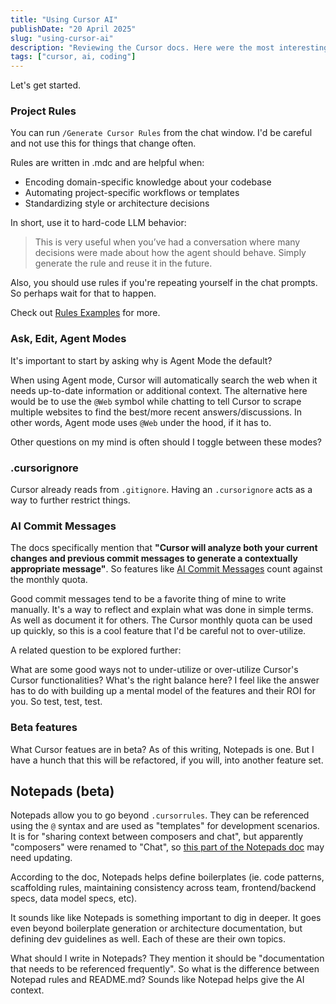 ```yaml
---
title: "Using Cursor AI"
publishDate: "20 April 2025"
slug: "using-cursor-ai"
description: "Reviewing the Cursor docs. Here were the most interesting things I discovered."
tags: ["cursor, ai, coding"]
---
```


Let's get started.

### Project Rules

You can run `/Generate Cursor Rules` from the chat window. I'd be careful and not use this for things that change often.

Rules are written in .mdc and are helpful when:

* Encoding domain-specific knowledge about your codebase
* Automating project-specific workflows or templates
* Standardizing style or architecture decisions

In short, use it to hard-code LLM behavior:

> This is very useful when you’ve had a conversation where many decisions were made about how the agent should behave. Simply generate the rule and reuse it in the future.

Also, you should use rules if you're repeating yourself in the chat prompts. So perhaps wait for that to happen.

Check out [Rules Examples](https://docs.cursor.com/context/rules#examples) for more.

### Ask, Edit, Agent Modes

It's important to start by asking why is Agent Mode the default?

When using Agent mode, Cursor will automatically search the web when it needs up-to-date information or additional context. The alternative here would be to use the `@Web` symbol while chatting to tell Cursor to scrape multiple websites to find the best/more recent answers/discussions. In other words, Agent mode uses `@Web` under the hood, if it has to.

Other questions on my mind is often should I toggle between these modes?

### .cursorignore

Cursor already reads from `.gitignore`. Having an `.cursorignore` acts as a way to further restrict things.

### AI Commit Messages

The docs specifically mention that **"Cursor will analyze both your current changes and previous commit messages to generate a contextually appropriate message"**. So features like [AI Commit Messages](https://docs.cursor.com/more/ai-commit-message) count against the monthly quota.

Good commit messages tend to be a favorite thing of mine to write manually. It's a way to reflect and explain what was done in simple terms. As well as document it for others. The Cursor monthly quota can be used up quickly, so this is a cool feature that I'd be careful not to over-utilize.

A related question to be explored further:

What are some good ways not to under-utilize or over-utilize Cursor's Cursor functionalities? What's the right balance here? I feel like the answer has to do with building up a mental model of the features and their ROI for you. So test, test, test.

### Beta features

What Cursor featues are in beta? As of this writing, Notepads is one. But I have a hunch that this will be refactored, if you will, into another feature set.

## Notepads (beta)

Notepads allow you to go beyond `.cursorrules`. They can be referenced using the `@` syntax and are used as "templates" for development scenarios. It is for "sharing context between composers and chat", but apparently "composers" were renamed to "Chat", so [this part of the Notepads doc](https://docs.cursor.com/beta/notepads) may need updating.

According to the doc, Notepads helps define boilerplates (ie. code patterns, scaffolding rules, maintaining consistency across team, frontend/backend specs, data model specs, etc).

It sounds like like Notepads is something important to dig in deeper. It goes even beyond boilerplate generation or architecture documentation, but defining dev guidelines as well. Each of these are their own topics.

What should I write in Notepads? They mention it should be "documentation that needs to be referenced frequently". So what is the difference between Notepad rules and README.md? Sounds like Notepad helps give the AI context.
